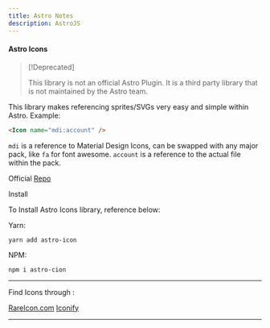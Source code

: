 ```yaml
---
title: Astro Notes
description: AstroJS
---
```



#### Astro Icons

> [!Deprecated]
>
> This library is not an official Astro Plugin. It is a third party library that is not maintained by the Astro team.

This library makes referencing sprites/SVGs very easy and simple within Astro.
Example:

```html
<Icon name="mdi:account" />
```

`mdi` is a reference to Material Design Icons, can be swapped with any major pack, like `fa` for font awesome.
`account` is a reference to the actual file within the pack.

Official [Repo](https://github.com/natemoo-re/#readme)

Install

To Install Astro Icons library, reference below:

Yarn:

```shell
yarn add astro-icon
```

NPM:

```shell
npm i astro-cion
```

---

Find Icons through :

[RareIcon.com](https://rareicon.com)
[Iconify](https://iconify.design/)

---
